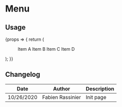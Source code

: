 
<Meta title="Components/Menu" component={Menu} />

# Menu

## Usage

<Preview>
	<Story
		name="usage"
		height="20rem"
		args={{
			variant: '',
			children: 'Lorem ipsum',
		}}
		argTypes={{
			variant: {
				description: 'Menu variation',
				control: {
					type: 'select',
					options: ['', 'TAPID', 'TAPIT', 'MDM', 'TDI', 'TDP', 'TDS', 'TMC', 'TPD'],
				},
			},
		}}
	>
		{props => {
			return (
				<Menu {...props}>
					<Menu.Item>Item A</Menu.Item>
					<Menu.Item active>Item B</Menu.Item>
					<Menu.Item>Item C</Menu.Item>
					<Menu.Item>Item D</Menu.Item>
				</Menu>
			);
		}}
	</Story>
</Preview>

<Props story="usage" />

## Changelog

| Date       | Author           | Description |
| ---------- | ---------------- | ----------- |
| 10/26/2020 | Fabien Rassinier | Init page   |
